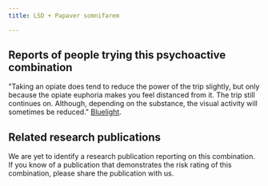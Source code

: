 ---
title: LSD + Papaver somnifarem

---

## Reports of people trying this psychoactive combination

"Taking an opiate does tend to reduce the power of the trip slightly, but only because the opiate euphoria makes you feel distanced from it. The trip still continues on. Although, depending on the substance, the visual activity will sometimes be reduced." [Bluelight](https://bluelight.org/xf/threads/combo-subthread-lsd-opiates.289956/).


## Related research publications

We are yet to identify a research publication reporting on this combination. If you know of a publication that demonstrates the risk rating of this combination, please share the publication with us.



